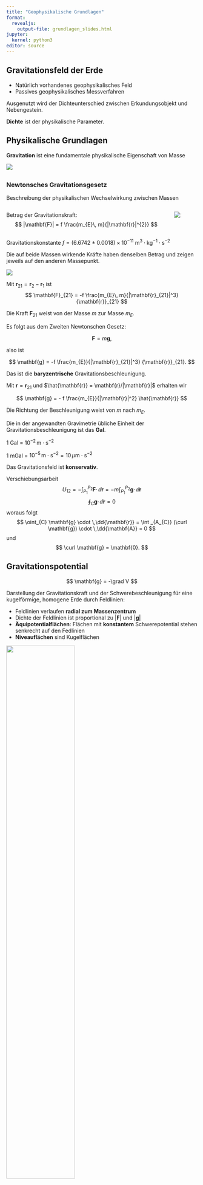 ```yaml
---
title: "Geophysikalische Grundlagen"
format:
  revealjs:
    output-file: grundlagen_slides.html
jupyter:
  kernel: python3
editor: source
---
```


## Gravitationsfeld der Erde

- Natürlich vorhandenes geophysikalisches Feld
- Passives geophysikalisches Messverfahren

Ausgenutzt wird der Dichteunterschied zwischen Erkundungsobjekt und Nebengestein.

__Dichte__ ist der physikalische Parameter.

## Physikalische Grundlagen

__Gravitation__ ist eine fundamentale physikalische Eigenschaft von Masse

![](images/Newton_gravitation.excalidraw.svg)

::: {.content-visible when-profile="slides"}
##
:::

### Newtonsches Gravitationsgesetz

Beschreibung der physikalischen Wechselwirkung zwischen Massen

::: {.columns}
::: {.column}
Betrag der Gravitationskraft:
$$
|\mathbf{F}| = f \frac{m_{E}\, m}{|\mathbf{r}|^{2}}
$$

:::
::: {.column}
![](images/Newton_gravitation.excalidraw.svg)
:::
:::

Gravitationskonstante $f = (6.6742 \pm 0.0018) \times 10^{-11} \mathrm{~m^3 \cdot kg^{-1} \cdot s^{-2}}$

Die auf beide Massen wirkende Kräfte haben denselben Betrag und zeigen jeweils auf den anderen Massepunkt.

![](images/Newton_gravitation_vektoriell.excalidraw.svg)

Mit $\mathbf{r}_{21} = \mathbf{r}_{2} - \mathbf{r}_{1}$ ist
$$
\mathbf{F}_{21} = -f \frac{m_{E}\, m}{|\mathbf{r}_{21}|^3} {\mathbf{r}}_{21}
$$

Die Kraft $\mathbf{F}_{21}$ weist von der Masse $m$ zur Masse $m_{E}$.


Es folgt aus dem Zweiten Newtonschen Gesetz:

$$
\mathbf{F} = m \mathbf{g},
$$

also ist

$$
\mathbf{g} = -f \frac{m_{E}}{|\mathbf{r}_{21}|^3} {\mathbf{r}}_{21}.
$$

Das ist die __baryzentrische__ Gravitationsbeschleunigung.

Mit $\mathbf{r} = \mathbf{r}_{21}$ und $\hat{\mathbf{r}} = \mathbf{r}/|\mathbf{r}|$ erhalten wir

$$
\mathbf{g} = - f \frac{m_{E}}{|\mathbf{r}|^2} \hat{\mathbf{r}}
$$

Die Richtung der Beschleunigung weist von $m$ nach $m_{E}$.

Die in der angewandten Gravimetrie übliche Einheit der Gravitationsbeschleunigung ist das __Gal__.

1 Gal = $10^{-2}\, \mathrm{m} \cdot \mathrm{s}^{-2}$

1 mGal = $10^{-5}\, \mathrm{m} \cdot \mathrm{s}^{-2} = 10\, \mu\mathrm{m} \cdot \mathrm{s}^{-2}$



Das Gravitationsfeld ist __konservativ__.

Verschiebungsarbeit
$$
U_{12} = - \int_{P_{1}}^{P_{2}} \mathbf{F}\cdot \, \dd {\mathbf{r}}  = - m \int_{P_{1}}^{P_{2}}  \mathbf{g} \cdot \, \dd {\mathbf{r}}
$$
$$
\oint_{C} \mathbf{g} \cdot \,\dd{\mathbf{r}} = 0
$$
woraus folgt
$$
\oint_{C} \mathbf{g} \cdot \,\dd{\mathbf{r}} = 
\int _{A_{C}} (\curl \mathbf{g}) \cdot \,\dd{\mathbf{A}} = 0
$$
und
$$
\curl \mathbf{g} = \mathbf{0}.
$$

## Gravitationspotential

$$
\mathbf{g} = -\grad V
$$

Darstellung der Gravitationskraft und der Schwerebeschleunigung für eine kugelförmige, homogene Erde durch Feldlinien:

- Feldlinien verlaufen __radial zum Massenzentrum__
- Dichte der Feldlinien ist proportional zu $|\mathbf{F}|$ und $|\mathbf{g}|$
- __Äquipotentialflächen__: Flächen mit __konstantem__ Schwerepotential stehen senkrecht auf den Fedlinien
- __Niveauflächen__ sind Kugelflächen

![](images/V_und_g.excalidraw.svg){width="60%"}

## Gravitationsbeschleunigung der Erde

Begriffe: _Erdschwerebeschleunigung_, _Schwere_

__Modellvorstellung__: Homogenes Rotationsellipsoid der Gesamtmasse $m_{E}$ steht unter dem Einfluss der Anziehung durch weitere kosmische Massen (Sonne, Mond).

Die Gravitationsbeschleunigung $\mathbf{g}$ setzt sich zusammen aus drei Beiträgen:

$\mathbf{g} = \mathbf{a}_{E} + \mathbf{a}_{Z} + \mathbf{a}_{G}$

Anziehungsterm: Gravitationsfeld $\mathbf{a}_{E}$

Zentrifugalterm: Zentrifugalbeschleunigung $\mathbf{a}_{Z}$

Gezeitenterm: Gezeitenbeschleunigung $\mathbf{a}_{G}$

![](images/Modell_Rotationsellipsoid_g.excalidraw.svg)

### Anziehungsterm

Betrag:
$$
a_{E} = f \frac{m_{E}}{R_{E}^2(\varphi)} 
$$

mit 

$m_{E}$: Masse der Erde, $m_{E} = 5.972 \times 10^{24}\,\mathrm{kg}$

$R_{E}(\varphi)$: breitenabhängiger Erdradius

Mathematische Beschreibung des Ellipsoids: __Erdellipsoid__

| Parameter | Symbol | Wert |
|-------------|---|-----|
| Große Halbachse | $a$ | $6378.137$ km |
| Kleine Halbachse | $c$ | $6356.7523142$ km |
| Abplattung $(a-c)/a$ | $f$ | $1/298.257223563$ |
| Exzentrizität | $e$ | $6.69437999014 \times 10^{-3}$ |
| Geozentrische Gravitationskonstante | $GM$ | $3,986004418 \times 10^{14} \, m^3 \cdot s^{-2}$ |
| Winkelgeschwindigkeit | $\omega$ | $72.92115 \times 10^{-6}\,\mathrm{rad/s}$ | 

### Zentrifugalterm

Erdrotation:

$$
|\mathbf{a}_{Z}| = \omega_{E}^2 r(\varphi) = \omega_{E}^2 R_{E} \cos\varphi
$$

### Beispielrechnungen

```python
import numpy as np
a = 6378.137e3
c = 6356.7523142e3
RE = (a*a*c)**(1/3)
mE = 5.972168e24
f = 6.6743e-11
fmE = f * mE
omega = 72.92115e-6
azE = omega**2 * RE
gE = fmE / RE**2 + azE
gP = fmE / c**2
print(f".     f*mE = {fmE:.3e} m^3/s^2")
print(f"Äquator: g = {gE:.3f} m/s^2")
print(f"Pol:     g = {gP:.3f} m/s^2")
print(f".       az = {azE:.3f} m/s^2")
```

